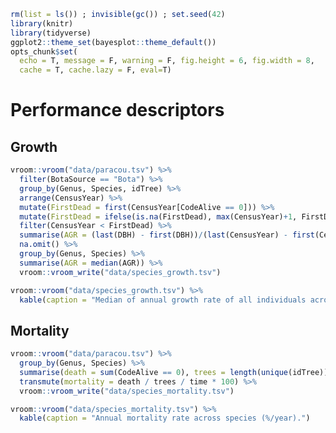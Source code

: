 ```r
rm(list = ls()) ; invisible(gc()) ; set.seed(42)
library(knitr)
library(tidyverse)
ggplot2::theme_set(bayesplot::theme_default())
opts_chunk$set(
  echo = T, message = F, warning = F, fig.height = 6, fig.width = 8,
  cache = T, cache.lazy = F, eval=T)
```


# Performance descriptors

## Growth

```r
vroom::vroom("data/paracou.tsv") %>% 
  filter(BotaSource == "Bota") %>% 
  group_by(Genus, Species, idTree) %>% 
  arrange(CensusYear) %>% 
  mutate(FirstDead = first(CensusYear[CodeAlive == 0])) %>% 
  mutate(FirstDead = ifelse(is.na(FirstDead), max(CensusYear)+1, FirstDead)) %>% 
  filter(CensusYear < FirstDead) %>% 
  summarise(AGR = (last(DBH) - first(DBH))/(last(CensusYear) - first(CensusYear))) %>% 
  na.omit() %>% 
  group_by(Genus, Species) %>% 
  summarise(AGR = median(AGR)) %>% 
  vroom::vroom_write("data/species_growth.tsv")
```

```r
vroom::vroom("data/species_growth.tsv") %>% 
  kable(caption = "Median of annual growth rate of all individuals across species (cm/year).") 
```

## Mortality

```r
vroom::vroom("data/paracou.tsv") %>% 
  group_by(Genus, Species) %>% 
  summarise(death = sum(CodeAlive == 0), trees = length(unique(idTree)), time = max(CensusYear) - min(CensusYear)) %>% 
  transmute(mortality = death / trees / time * 100) %>% 
  vroom::vroom_write("data/species_mortality.tsv")
```

```r
vroom::vroom("data/species_mortality.tsv") %>% 
  kable(caption = "Annual mortality rate across species (%/year).") 
```
